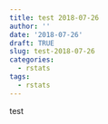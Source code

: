 ```yaml
---
title: test 2018-07-26
author: ''
date: '2018-07-26'
draft: TRUE
slug: test-2018-07-26
categories:
  - rstats
tags:
  - rstats
---
```




test

